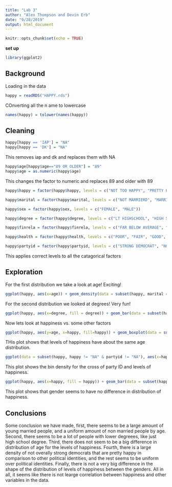 ```yaml
---
title: "Lab 3"
author: "Alex Thompson and Devin Erb"
date: "9/28/2019"
output: html_document
---
```


```r
knitr::opts_chunk$set(echo = TRUE)
```


**set up**
```r
library(ggplot2)
```


## Background
Loading in the data
 
```r
happy = readRDS("HAPPY.rds")
```

COnverting all the n ame to lowercase

```r
names(happy) = tolower(names(happy))
```

## Cleaning

```r
happy[happy == 'IAP'] = "NA"
happy[happy == 'DK'] = "NA"
```

This removes iap and dk and replaces them with NA

```r
happy$age[happy$age=="89 OR OLDER"] = "89"
happy$age = as.numeric(happy$age)
```

This changes the factor to numeric and replaces 89 and older with 89

```r
happy$happy = factor(happy$happy, levels = c("NOT TOO HAPPY", "PRETTY HAPPY", "VERY HAPPY"))

happy$marital = factor(happy$marital, levels = c("NOT MARRIERD", "MARRIED", "SEPARATED", "DIVORCED", "WIDOWED"))

happy$sex = factor(happy$sex, levels = c("FEMALE", "MALE"))

happy$degree = factor(happy$degree, levels = c("LT HIGHSCHOOL", "HIGH SCHOOL", "JUNIOR COLLEGE", "BACHELOR", "GRADUATE"))

happy$finrela = factor(happy$finrela, levels = c("FAR BELOW AVERAGE", "BELOW AVERAGE", "ABOVE AVERAGE", "FAR ABOVE AVERAGE"))

happy$health = factor(happy$health, levels = c("POOR", "FAIR", "GOOD", "EXCELLENT"))

happy$partyid = factor(happy$partyid, levels = c("STRONG DEMOCRAT", "NOT STR DEMOCRAT", "IND,NEAR DEM", "INDEPENDENT", "IND,NEAR REP", "NOT STR REPUBLICAN", "STRONG REPUBLICAN"))
```

This applies correct levels to all the catagorical factors

## Exploration

For the first distribution we take a look at age! Exciting!

```r
ggplot(happy, aes(x=age)) + geom_density(data = subset(happy, marital == "MARRIED"), aes(fill = "Married"), alpha = .5) + geom_density(data = subset(happy, marital != "MARRIED"), aes(fill = "Not Married"), alpha = .5) + labs(x= "Age", y = "Density", fill = "Color legend", title = "Age Distribution for Married People vs. Married people")
```

For the second distribution we looked at degrees! Very fun!

```r
ggplot(happy, aes(x=degree, fill = degree)) + geom_bar(data = subset(happy, degree != "NA")) + labs(x = "Achieved degree", y = "Amount", fill = "Color legend", title = "Distribution of degrees")
```

Now lets look at happiness vs. some other factors

```r
ggplot(happy, aes(y=age, x=happy, fill=happy)) + geom_boxplot(data = subset(happy, happy != "NA")) + labs(x="Level of Happiness", y="Age", fill="Color Legend", title="Distribution of ages at each level of Happiness")
```

THis plot shows that levels of happiness have about the same age distribution.

```r
ggplot(data = subset(happy, happy != "NA" & partyid != "NA"), aes(x=happy, y= partyid)) + geom_bin2d() + labs(x="Levels of Happiness", y = "Party Id", count= "Amount", title = "Density for Party ID vs. Happiness Level")
```

This plot shows the bin density for the cross of party ID and levels of happiness.

```r
ggplot(happy, aes(x=happy, fill = happy)) + geom_bar(data = subset(happy, happy != "NA" & marital != "NA")) + facet_grid(~sex, drop = TRUE) + labs(x= "Levels of Happiness", y = "Amount", fill = "Color legend", title = "Amount of people at levels of happiness seperated by gender") + theme(axis.text.x = element_text(angle = 45, hjust = 1))
```


This plot shows that gender seems to have no difference in distribution of happiness. 

## Conclusions

Some conclusion we have made, first, there seems to be a large amount of young married people, and a uniform amount of non married people by age. Second, there seems to be a lot of people with lower degreees, like just high school degree. Third, there does not seem to be a big difference in distribution of age for the levels of happiness. Fourth, there is a large density of not overally strong democrats that are pretty happy in comparison to other political identities, and the rest seems to be uniform over political identities. Finally, there is not a very big difference in the shape of the distribution of levels of happiness between the genders. All in all, it seems like there is not learge correlation between happiness and other variables in the data.




